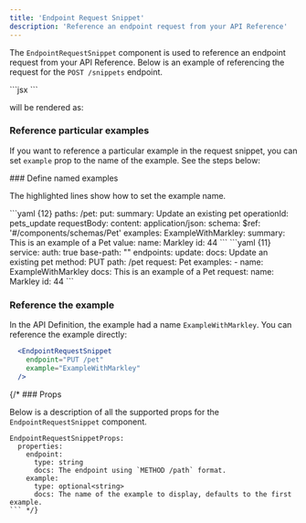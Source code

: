 ```yaml
---
title: 'Endpoint Request Snippet'
description: 'Reference an endpoint request from your API Reference'
---
```


The `EndpointRequestSnippet` component is used to reference an endpoint request from 
your API Reference. Below is an example of referencing the request for the `POST /snippets` endpoint.

<CodeBlock title="Markdown">
  ```jsx
  <EndpointRequestSnippet endpoint="POST /snippets" />
  ```
</CodeBlock>

will be rendered as: 

<EndpointRequestSnippet endpoint="POST /snippets" />

### Reference particular examples

If you want to reference a particular example in the request snippet, you can set `example` prop
to the name of the example. See the steps below: 

<Steps>
  ### Define named examples

  The highlighted lines show how to set the example name. 
  
  <AccordionGroup>
    <Accordion title="OpenAPI">
      ```yaml {12}
      paths:
        /pet:
          put:
            summary: Update an existing pet 
            operationId: pets_update
            requestBody: 
              content:
                application/json:
                  schema:
                    $ref: '#/components/schemas/Pet'
                  examples:
                    ExampleWithMarkley:
                      summary: This is an example of a Pet
                      value: 
                        name: Markley
                        id: 44
      ```
    </Accordion>
    <Accordion title="Fern Definition">
    ```yaml {11}
    service:
      auth: true
      base-path: ""
      endpoints:
        update:
          docs: Update an existing pet 
          method: PUT
          path: /pet
          request: Pet
          examples:
            - name: ExampleWithMarkley
              docs: This is an example of a Pet
              request:
                name: Markley
                id: 44
    ```
    </Accordion>
  </AccordionGroup>

  ### Reference the example

  In the API Definition, the example had a name `ExampleWithMarkley`. You can reference
  the example directly: 

  ```jsx {3}
    <EndpointRequestSnippet 
      endpoint="PUT /pet" 
      example="ExampleWithMarkley"
    />
  ```
</Steps>

{/* ### Props

Below is a description of all the supported props for the `EndpointRequestSnippet` component. 

```fern
EndpointRequestSnippetProps:
  properties:
    endpoint:
      type: string
      docs: The endpoint using `METHOD /path` format.
    example:
      type: optional<string>
      docs: The name of the example to display, defaults to the first example.
``` */}
